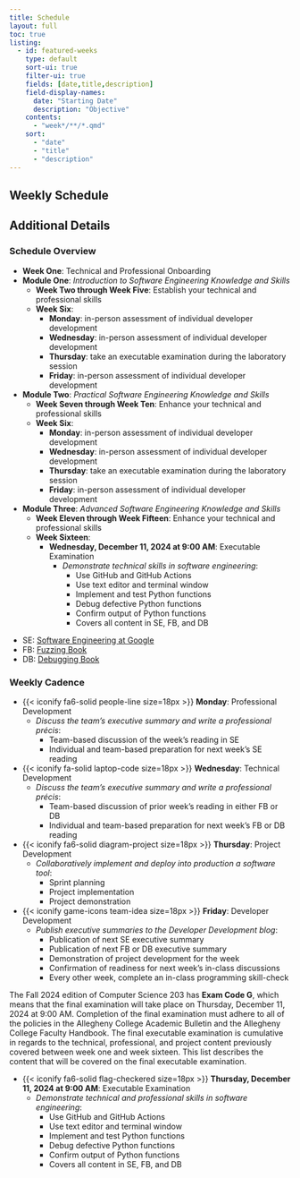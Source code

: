 ```yaml
---
title: Schedule
layout: full
toc: true
listing:
  - id: featured-weeks
    type: default
    sort-ui: true
    filter-ui: true
    fields: [date,title,description]
    field-display-names:
      date: "Starting Date"
      description: "Objective"
    contents:
      - "week*/**/*.qmd"
    sort:
      - "date"
      - "title"
      - "description"
---
```


## Weekly Schedule

:::{#featured-weeks}
:::

## Additional Details

### Schedule Overview

- **Week One**: Technical and Professional Onboarding
- **Module One**: *Introduction to Software Engineering Knowledge and Skills*
    - **Week Two through Week Five**: Establish your technical and professional skills
    - **Week Six**:
      - **Monday**: in-person assessment of individual developer development
      - **Wednesday**: in-person assessment of individual developer development
      - **Thursday**: take an executable examination during the laboratory session
      - **Friday**:  in-person assessment of individual developer development
- **Module Two**: *Practical Software Engineering Knowledge and Skills*
    - **Week Seven through Week Ten**: Enhance your technical and professional skills
    - **Week Six**:
      - **Monday**: in-person assessment of individual developer development
      - **Wednesday**: in-person assessment of individual developer development
      - **Thursday**: take an executable examination during the laboratory session
      - **Friday**:  in-person assessment of individual developer development
- **Module Three**: *Advanced Software Engineering Knowledge and Skills*
    - **Week Eleven through Week Fifteen**: Enhance your technical and professional skills
    - **Week Sixteen**:
      - **Wednesday, December 11, 2024 at 9:00 AM**: Executable Examination
        - *Demonstrate technical skills in software engineering*:
          - Use GitHub and GitHub Actions
          - Use text editor and terminal window
          - Implement and test Python functions
          - Debug defective Python functions
          - Confirm output of Python functions
          - Covers all content in SE, FB, and DB

::: {.callout-note appearance="minimal" title="Textbook Abbreviations" collapse="false"}

- SE: [Software Engineering at Google](https://abseil.io/resources/swe-book)
- FB: [Fuzzing Book](https://www.fuzzingbook.org/)
- DB: [Debugging Book](https://www.debuggingbook.org/)

:::

### Weekly Cadence

- {{< iconify fa6-solid people-line size=18px >}} **Monday**: Professional Development
  - *Discuss the team's executive summary and write a professional précis*:
    - Team-based discussion of the week's reading in SE
    - Individual and team-based preparation for next week's SE reading
- {{< iconify fa-solid laptop-code size=18px >}} **Wednesday**: Technical Development
  - *Discuss the team's executive summary and write a professional précis*:
    - Team-based discussion of prior week's reading in either FB or DB
    - Individual and team-based preparation for next week's FB or DB reading
- {{< iconify fa6-solid diagram-project size=18px >}} **Thursday**: Project Development
  - *Collaboratively implement and deploy into production a software tool*:
    - Sprint planning
    - Project implementation
    - Project demonstration
- {{< iconify game-icons team-idea size=18px >}} **Friday**: Developer Development
    - *Publish executive summaries to the Developer Development blog*:
        - Publication of next SE executive summary
        - Publication of next FB or DB executive summary
        - Demonstration of project development for the week
        - Confirmation of readiness for next week's in-class discussions
        - Every other week, complete an in-class programming skill-check

::: {.callout-note appearance="minimal" title="Assessment Reminder" collapse="false"}

The Fall 2024 edition of Computer Science 203 has  **Exam Code G**, which means
that the final examination will take place on Thursday, December 11, 2024 at
9:00 AM. Completion of the final examination must adhere to all of the policies
in the Allegheny College Academic Bulletin and the Allegheny College Faculty
Handbook. The final executable examination is cumulative in regards to the
technical, professional, and project content previously covered between week one
and week sixteen. This list describes the content that will be covered on the
final executable examination.

- {{< iconify fa6-solid flag-checkered size=18px >}} **Thursday, December 11, 2024 at 9:00 AM**: Executable Examination
  - *Demonstrate technical and professional skills in software engineering*:
    - Use GitHub and GitHub Actions
    - Use text editor and terminal window
    - Implement and test Python functions
    - Debug defective Python functions
    - Confirm output of Python functions
    - Covers all content in SE, FB, and DB

:::

